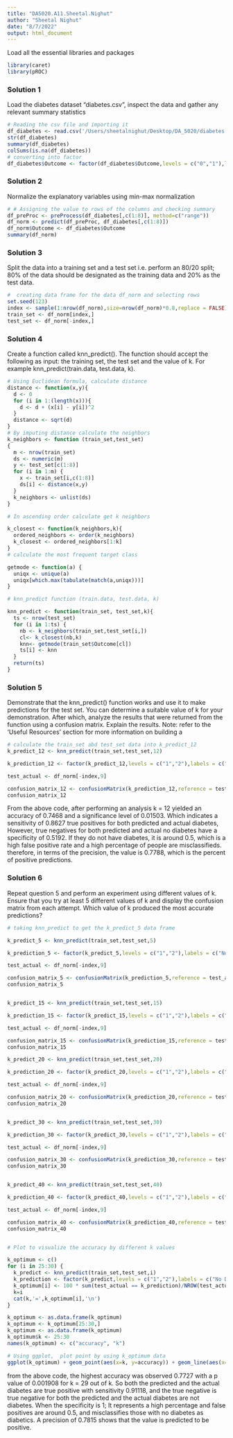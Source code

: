 ```yaml
---
title: "DA5020.A11.Sheetal.Nighut"
author: "Sheetal Nighut"
date: "8/7/2022"
output: html_document
---
```


Load all the essential libraries and packages

```r
library(caret)
library(pROC)
```


### Solution 1
Load the diabetes dataset “diabetes.csv”, inspect the data and gather any relevant summary statistics

```r
# Reading the csv file and importing it
df_diabetes <- read.csv('/Users/sheetalnighut/Desktop/DA_5020/diabetes.csv', header = TRUE)
str(df_diabetes)
summary(df_diabetes)
colSums(is.na(df_diabetes))
# converting into factor
df_diabetes$Outcome <- factor(df_diabetes$Outcome,levels = c("0","1"),labels = c("No Diabetes","Diabetes"))
```

### Solution 2
Normalize the explanatory variables using min-max normalization

```r
# # Assigning the value to rows of the columns and checking summary
df_preProc <- preProcess(df_diabetes[,c(1:8)], method=c("range"))
df_norm <- predict(df_preProc, df_diabetes[,c(1:8)])
df_norm$Outcome <- df_diabetes$Outcome
summary(df_norm)
```

### Solution 3
Split the data into a training set and a test set i.e. perform an 80/20 split; 80% of the data should be designated as the training data and 20% as the test data.

```r
#  creating data frame for the data df_norm and selecting rows
set.seed(123)
index <- sample(1:nrow(df_norm),size=nrow(df_norm)*0.8,replace = FALSE)
train_set <- df_norm[index,]
test_set <- df_norm[-index,]
```


### Solution 4 
Create a function called knn_predict(). The function should accept the following as input: the training set, the test set and the value of k. For example knn_predict(train.data, test.data, k).

```r
# Using Euclidean formula, calculate distance
distance <- function(x,y){ 
  d <- 0
  for (i in 1:(length(x))){
    d <- d + (x[i] - y[i])^2
  }
  distance <- sqrt(d)
}
# By imputing distance calculate the neighbors
k_neighbors <- function (train_set,test_set)
{
  m <- nrow(train_set)
  ds <- numeric(m)
  y <- test_set[c(1:8)]
  for (i in 1:m) {
    x <- train_set[i,c(1:8)]
    ds[i] <- distance(x,y)
  }
  k_neighbors <- unlist(ds)
}

# In ascending order calculate get k neighbors

k_closest <- function(k_neighbors,k){
  ordered_neighbors <- order(k_neighbors)
  k_closest <- ordered_neighbors[1:k]
}
# calculate the most frequent target class

getmode <- function(a) {
  uniqx <- unique(a)
  uniqx[which.max(tabulate(match(a,uniqx)))]
}

# knn_predict function (train.data, test.data, k)

knn_predict <- function(train_set, test_set,k){
  ts <- nrow(test_set)
  for (i in 1:ts) {
    nb <- k_neighbors(train_set,test_set[i,])
    cl<- k_closest(nb,k)
    knn<- getmode(train_set$Outcome[cl])
    ts[i] <- knn
  }
  return(ts)
}
```

### Solution 5
Demonstrate that the knn_predict() function works and use it to make predictions for the test set. You can determine a suitable value of k for your demonstration. After which, analyze the results that were returned from the function using a confusion matrix. Explain the results. Note: refer to the ‘Useful Resources’ section for more information on building a

```r
# calculate the train_set abd test_set data into k_predict_12
k_predict_12 <- knn_predict(train_set,test_set,12)

k_prediction_12 <- factor(k_predict_12,levels = c("1","2"),labels = c("No Diabetes","Diabetes"))

test_actual <- df_norm[-index,9]

confusion_matrix_12 <- confusionMatrix(k_prediction_12,reference = test_actual)
confusion_matrix_12
```

From the above code, after  performing an analysis k = 12 yielded an accuracy of 0.7468 and a significance level of 0.01503. Which indicates a sensitivity of 0.8627 true positives for both predicted and actual diabetes, However, true negatives  for both predicted and actual no diabetes have a specificity of 0.5192. If they do not have diabetes, it is around 0.5, which is a high false positive rate and a high percentage of people are misclassifieds. therefore, in terms of the precision, the value is 0.7788, which is the percent of positive predictions.

### Solution 6
Repeat question 5 and perform an experiment using different values of k. Ensure that you try at least 5 
different values of k and display the confusion matrix from each attempt. Which value of k produced the 
most accurate predictions?

```r
# taking knn_predict to get the k_predict_5 data frame

k_predict_5 <- knn_predict(train_set,test_set,5)

k_prediction_5 <- factor(k_predict_5,levels = c("1","2"),labels = c("No Diabetes","Diabetes"))

test_actual <- df_norm[-index,9]

confusion_matrix_5 <- confusionMatrix(k_prediction_5,reference = test_actual)
confusion_matrix_5


k_predict_15 <- knn_predict(train_set,test_set,15)

k_prediction_15 <- factor(k_predict_15,levels = c("1","2"),labels = c("No Diabetes","Diabetes"))

test_actual <- df_norm[-index,9]

confusion_matrix_15 <- confusionMatrix(k_prediction_15,reference = test_actual)
confusion_matrix_15

k_predict_20 <- knn_predict(train_set,test_set,20)

k_prediction_20 <- factor(k_predict_20,levels = c("1","2"),labels = c("No Diabetes","Diabetes"))

test_actual <- df_norm[-index,9]

confusion_matrix_20 <- confusionMatrix(k_prediction_20,reference = test_actual)
confusion_matrix_20


k_predict_30 <- knn_predict(train_set,test_set,30)

k_prediction_30 <- factor(k_predict_30,levels = c("1","2"),labels = c("No Diabetes","Diabetes"))

test_actual <- df_norm[-index,9]

confusion_matrix_30 <- confusionMatrix(k_prediction_30,reference = test_actual)
confusion_matrix_30


k_predict_40 <- knn_predict(train_set,test_set,40)

k_prediction_40 <- factor(k_predict_40,levels = c("1","2"),labels = c("No Diabetes","Diabetes"))

test_actual <- df_norm[-index,9]

confusion_matrix_40 <- confusionMatrix(k_prediction_40,reference = test_actual)
confusion_matrix_40


# Plot to visualize the accuracy by different k values

k_optimum <- c()
for (i in 25:30) {
  k_predict <- knn_predict(train_set,test_set,i)
  k_prediction <- factor(k_predict,levels = c("1","2"),labels = c("No Diabetes","Diabetes"))
  k_optimum[i] <- 100 * sum(test_actual == k_prediction)/NROW(test_actual)
  k=i
  cat(k,'=',k_optimum[i],'\n')
}

k_optimum <- as.data.frame(k_optimum)
k_optimum <- k_optimum[25:30,]
k_optimum <- as.data.frame(k_optimum)
k_optimum$k <- 25:30
names(k_optimum) <- c("accuracy", "k")

# Using ggplot,  plot point by using k_optimum data
ggplot(k_optimum) + geom_point(aes(x=k, y=accuracy)) + geom_line(aes(x=k, y=accuracy)) + ylim(70,80) + scale_x_continuous(breaks = seq(25, 30, by = 1)) + labs(title = "accuracy for different k")
```

from the above code, the highest accuracy was observed 0.7727 with a p value of 0.001908 for k = 29 out of k. So both the predicted and the actual diabetes are true positive with sensitivity 0.91118, and the true negative is true negative for both the predicted and the actual diabetes are not diabetes. 
When the specificity is 1; It represents a high percentage and false positives are around 0.5, and misclassifies those with no diabetes as diabetics. A precision of 0.7815 shows that the value is predicted to be positive.
